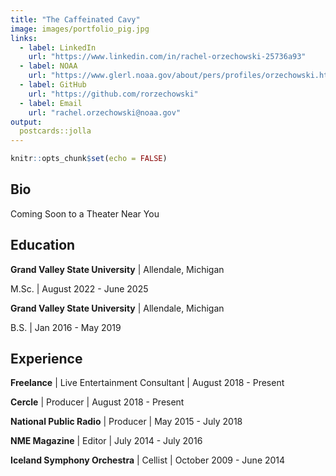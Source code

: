 ```yaml
---
title: "The Caffeinated Cavy"
image: images/portfolio_pig.jpg
links:
  - label: LinkedIn
    url: "https://www.linkedin.com/in/rachel-orzechowski-25736a93"
  - label: NOAA
    url: "https://www.glerl.noaa.gov/about/pers/profiles/orzechowski.html"
  - label: GitHub
    url: "https://github.com/rorzechowski"
  - label: Email
    url: "rachel.orzechowski@noaa.gov"
output:
  postcards::jolla
---
```


```r
knitr::opts_chunk$set(echo = FALSE)
```

## Bio

Coming Soon to a Theater Near You

## Education

**Grand Valley State University** | Allendale, Michigan

M.Sc. | August 2022 - June 2025

**Grand Valley State University** | Allendale, Michigan

B.S. | Jan 2016 - May 2019


## Experience

**Freelance** | Live Entertainment Consultant | August 2018 - Present

**Cercle** | Producer | August 2018 - Present

**National Public Radio** | Producer | May 2015 - July 2018

**NME Magazine** | Editor | July 2014 - July 2016

**Iceland Symphony Orchestra** | Cellist | October 2009 - June 2014
